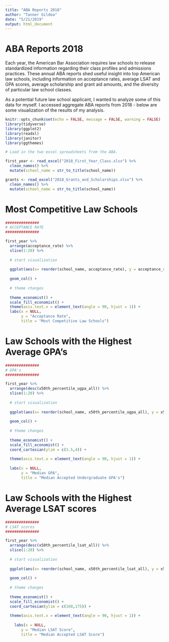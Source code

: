 ```yaml
---
title: "ABA Reports 2018"
author: "Tanner Gildea"
date: "5/21/2019"
output: html_document
---
```


# ABA Reports 2018

Each year, the American Bar Association requires law schools to release standardized information regarding their class profiles and admissions practices. These annual ABA reports shed useful insight into top American law schools, including information on acceptance rates, average LSAT and GPA scores, average scholarship and grant aid amounts, and the diversity of particular law school classes.

As a potential future law school applicant, I wanted to analyze some of this data for myself. I accessed aggregate ABA reports from 2018 - below are some visualization of the results of my analysis.



```r
knitr::opts_chunk$set(echo = FALSE, message = FALSE, warning = FALSE)
library(tidyverse)
library(ggplot2)
library(readxl)
library(janitor)
library(ggthemes)

# Load in the two excel spreadsheets from the ABA.

first_year <- read_excel("2018_First_Year_Class.xlsx") %>% 
  clean_names() %>% 
  mutate(school_name = str_to_title(school_name)) 

grants <- read_excel("2018_Grants_and_Scholarships.xlsx") %>% 
  clean_names() %>% 
  mutate(school_name = str_to_title(school_name))
```

# Most Competitive Law Schools


```r
###############
# ACCEPTANCE RATE 
###############

first_year %>% 
  arrange(acceptance_rate) %>% 
  slice(1:20) %>% 
  
  # start visualization
  
  ggplot(aes(x= reorder(school_name, acceptance_rate), y = acceptance_rate)) +
  
  geom_col() + 
  
  # theme changes
  
  theme_economist() +
  scale_fill_economist() +
  theme(axis.text.x = element_text(angle = 90, hjust = 1)) +
  labs(x = NULL,
       y = "Acceptance Rate",
       title = "Most Competitive Law Schools")
```

# Law Schools with the Highest Average GPA's

```r
###############
# GPA's
###############

first_year %>% 
  arrange(desc(x50th_percentile_ugpa_all)) %>% 
  slice(1:20) %>% 
  
  # start visualization
  
  ggplot(aes(x= reorder(school_name, x50th_percentile_ugpa_all), y = x50th_percentile_ugpa_all)) +
  
  geom_col() + 
  
  # theme changes
  
  theme_economist() +
  scale_fill_economist() +
  coord_cartesian(ylim = c(3.5,4)) +
  
  theme(axis.text.x = element_text(angle = 90, hjust = 1)) +
  
  labs(x = NULL,
       y = "Median GPA",
       title = "Median Accepted Undergraduate GPA's")
```

# Law Schools with the Highest Average LSAT scores

```r
###############
# LSAT scores
###############

first_year %>% 
  arrange(desc(x50th_percentile_lsat_all)) %>% 
  slice(1:20) %>% 
  
  # start visualization
  
  ggplot(aes(x= reorder(school_name, x50th_percentile_lsat_all), y = x50th_percentile_lsat_all)) +
  
  geom_col() + 
  
  # theme changes
  
  theme_economist() +
  scale_fill_economist() +
  coord_cartesian(ylim = c(160,175)) +
  
  theme(axis.text.x = element_text(angle = 90, hjust = 1)) +
  
    labs(x = NULL,
       y = "Median LSAT Score",
       title = "Median Accepted LSAT Score")
```